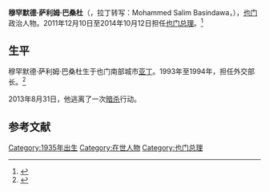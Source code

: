 {{Infobox officeholder
|name        = 穆罕默德·巴桑杜
|image       =
|office      = [[也门总理|也门总理]]
|president   = [[阿卜杜拉布·曼苏尔·哈迪|阿卜杜拉布·曼苏尔·哈迪]]
|term_start  = 2011年12月10日
|term_end    = 2014年10月12日
|predecessor = [[阿里·穆罕默德·穆贾瓦尔|阿里·穆罕默德·穆贾瓦尔]]
|successor   = [[哈立德·巴哈|哈立德·巴哈]]
|birth_date  = {{birth date and age|1935|4|4|df=y}}
|birth_place = [[英屬印度|英屬印度]][[亞丁省|亞丁省 (英國殖民地)]]（位於今[[葉門|葉門]]）
|death_date  = 
|death_place = 
|party       = [[独立人士|独立人士]]
|religion    = [[逊尼派|逊尼派]]
}}

'''穆罕默德·萨利姆·巴桑杜'''（{{lang-ar|محمد باسندوة}}，拉丁转写：Mohammed Salim Basindawa，{{bd|1935年|4月4日}}），[[也门|也门]]政治人物。2011年12月10日至2014年10月12日担任[[也门总理|也门总理]]。<ref>{{cite web|title=December 2011|url=http://rulers.org/2011-12.html|publisher=Rulers|accessdate=14 April 2013|archive-date=2013-06-03|archive-url=https://web.archive.org/web/20130603194413/http://www.rulers.org/2011-12.html|dead-url=no}}</ref>

== 生平 ==
穆罕默德·萨利姆·巴桑杜生于也门南部城市[[亚丁|亚丁]]。1993年至1994年，担任外交部长。<ref>{{cite web|url=http://rulers.org/fm4.html|title=Foreign ministers S-Z|publisher=Rulers|accessdate=18 September 2012|archive-date=2017-07-14|archive-url=https://web.archive.org/web/20170714180411/http://www.rulers.org/fm4.html|dead-url=no}}</ref>

2013年8月31日，他逃离了一次[[暗杀|暗杀]]行动。

==参考文献==
{{reflist}}

[[Category:1935年出生|Category:1935年出生]]
[[Category:在世人物|Category:在世人物]]
[[Category:也门总理|Category:也门总理]]